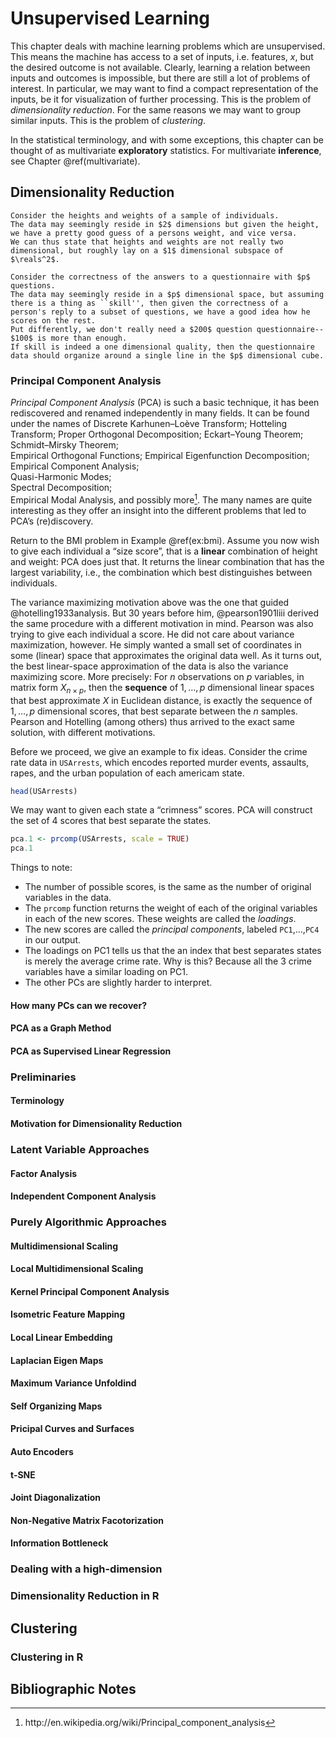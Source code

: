 # Unsupervised Learning {#unsupervised}

This chapter deals with machine learning problems which are unsupervised.
This means the machine has access to a set of inputs, i.e. features, $x$, but the desired outcome is not available. 
Clearly, learning a relation between inputs and outcomes is impossible, but there are still a lot of problems of interest. 
In particular, we may want to find a compact representation of the inputs, be it for visualization of further processing. This is the problem of _dimensionality reduction_.
For the same reasons we may want to group similar inputs. This is the problem of _clustering_.

In the statistical terminology, and with some exceptions, this chapter can be thought of as multivariate __exploratory__ statistics.
For multivariate __inference__, see Chapter \@ref(multivariate).



## Dimensionality Reduction {#dim-reduce}

```example
Consider the heights and weights of a sample of individuals. 
The data may seemingly reside in $2$ dimensions but given the height, we have a pretty good guess of a persons weight, and vice versa. 
We can thus state that heights and weights are not really two dimensional, but roughly lay on a $1$ dimensional subspace of $\reals^2$. 
```

```example
Consider the correctness of the answers to a questionnaire with $p$ questions. 
The data may seemingly reside in a $p$ dimensional space, but assuming there is a thing as ``skill'', then given the correctness of a person's reply to a subset of questions, we have a good idea how he scores on the rest. 
Put differently, we don't really need a $200$ question questionnaire-- $100$ is more than enough.
If skill is indeed a one dimensional quality, then the questionnaire data should organize around a single line in the $p$ dimensional cube. 
```

### Principal Component Analysis {#pca}

_Principal Component Analysis_ (PCA) is such a basic technique, it has been rediscovered and renamed independently in many fields. 
It can be found under the names of 
	Discrete Karhunen–Loève Transform; 
	Hotteling Transform; 
	Proper Orthogonal Decomposition; 
	Eckart–Young Theorem; 
	Schmidt–Mirsky Theorem;  
	Empirical Orthogonal Functions; 
	Empirical Eigenfunction Decomposition;  
	Empirical Component Analysis;  
	Quasi-Harmonic Modes;  
	Spectral Decomposition;  
	Empirical Modal Analysis, 
and possibly more^[http://en.wikipedia.org/wiki/Principal_component_analysis].
The many names are quite interesting as they offer an insight into the different problems that led to PCA's (re)discovery.


Return to the BMI problem in Example \@ref(ex:bmi).
Assume you now wish to give each individual a "size score", that is a __linear__ combination of height and weight: PCA does just that. 
It returns the linear combination that has the largest variability, i.e., the combination which best distinguishes between individuals. 

The variance maximizing motivation above was the one that guided @hotelling1933analysis.
But $30$ years before him, @pearson1901liii derived the same procedure with a different motivation in mind. 
Pearson was also trying to give each individual a score. 
He did not care about variance maximization, however. 
He simply wanted a small set of coordinates in some (linear) space that approximates the original data well. 
As it turns out, the best linear-space approximation of the data is also the variance maximizing score. 
More precisely: For $n$ observations on $p$ variables, in matrix form $X_{n\times p}$, then the __sequence__ of $1,\dots,p$ dimensional linear spaces that best approximate $X$ in Euclidean distance, is exactly the sequence of $1,\dots,p$ dimensional scores, that best separate between the $n$ samples. 
Pearson and Hotelling (among others) thus arrived to the exact same solution, with different motivations. 

Before we proceed, we give an example to fix ideas.
Consider the crime rate data in `USArrests`, which encodes reported murder events, assaults, rapes, and the urban population of each americam state. 

```r
head(USArrests)
```

We may want to given each state a "crimness" scores. 
PCA will construct the set of $4$ scores that best separate the states. 

```r
pca.1 <- prcomp(USArrests, scale = TRUE)
pca.1
```

Things to note:

- The number of possible scores, is the same as the number of original variables in the data. 
- The `prcomp` function returns the weight of each of the original variables in each of the new scores. These weights are called the _loadings_.
- The new scores are called the _principal components_, labeled `PC1`,...,`PC4` in our output.
- The loadings on PC1 tells us that the an index that best separates states is merely the average crime rate. Why is this? Because all the $3$ crime variables have a similar loading on PC1.
- The other PCs are slightly harder to interpret. 

#### How many PCs can we recover?

#### PCA as a Graph Method

#### PCA as Supervised Linear Regression

### Preliminaries

#### Terminology

#### Motivation for Dimensionality Reduction

### Latent Variable Approaches

#### Factor Analysis 

#### Independent Component Analysis

### Purely Algorithmic Approaches

#### Multidimensional Scaling

#### Local Multidimensional Scaling

#### Kernel Principal Component Analysis

#### Isometric Feature Mapping

#### Local Linear Embedding

#### Laplacian Eigen Maps

#### Maximum Variance Unfoldind

#### Self Organizing Maps

#### Pricipal Curves and Surfaces

#### Auto Encoders

#### t-SNE

#### Joint Diagonalization

#### Non-Negative Matrix Facotorization

#### Information Bottleneck



### Dealing with a high-dimension





### Dimensionality Reduction in R


## Clustering {#cluster}


### Clustering in R



## Bibliographic Notes
